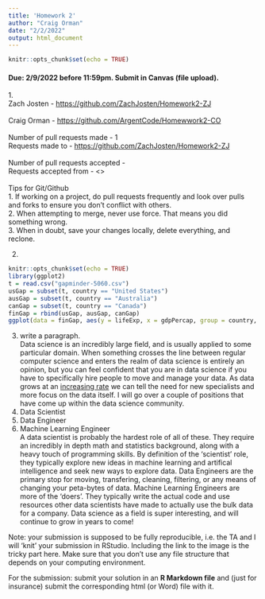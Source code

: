 ```yaml
---
title: 'Homework 2'
author: "Craig Orman"
date: "2/2/2022"
output: html_document
---
```


```r
knitr::opts_chunk$set(echo = TRUE)
```

#### Due: 2/9/2022 before 11:59pm. Submit in Canvas (file upload).


1.\
Zach Josten - <https://github.com/ZachJosten/Homework2-ZJ>\
\
Craig Orman - <https://github.com/ArgentCode/Homewwork2-CO>\
\
Number of pull requests made - 1\
Requests made to - <https://github.com/ZachJosten/Homework2-ZJ>\
\
Number of pull requests accepted - \
Requests accepted from - <>\
\
Tips for Git/Github  
1. If working on a project, do pull requests frequently and look over pulls and forks to ensure you don't conflict with others.  \
2. When attempting to merge, never use force. That means you did something wrong.\
3. When in doubt, save your changes locally, delete everything, and reclone.\

2. 
```r
knitr::opts_chunk$set(echo = TRUE)
library(ggplot2)
t = read.csv("gapminder-5060.csv")
usGap = subset(t, country == "United States")
ausGap = subset(t, country == "Australia")
canGap = subset(t, country == "Canada")
finGap = rbind(usGap, ausGap, canGap)
ggplot(data = finGap, aes(y = lifeExp, x = gdpPercap, group = country, color = country)) + geom_line()
```

3. write a paragraph.\
Data science is an incredibly large field, and is usually applied to some particular domain. When something crosses the line between regular computer science and enters the realm of data science is entirely an opinion, but you can feel confident that you are in data science if you have to specifically hire people to move and manage your data. As data grows at an [increasing rate](https://insights.nikkoam.com/files/images/articles/2019/191219_whats_causing_the_exponential_01.png) we can tell the need for new specialists and more focus on the data itself. I will go over a couple of positions that have come up within the data science community. \
1. Data Scientist \
2. Data Engineer \
3. Machine Learning Engineer \
A data scientist is probably the hardest role of all of these. They require an incredibly in depth math and statistics background, along with a heavy touch of programming skills. By definition of the 'scientist' role, they typically explore new ideas in machine learning and artifical intelligence and seek new ways to explore data. Data Engineers are the primary stop for moving, transfering, cleaning, filtering, or any means of changing your peta-bytes of data. Machine Learning Engineers are more of the 'doers'. They typically write the actual code and use resources other data scientists have made to actually use the bulk data for a company. Data science as a field is super interesting, and will continue to grow in years to come! 
    

Note: your submission is supposed to be fully reproducible, i.e. the TA and I will 'knit' your submission in RStudio. Including the link to the image is the tricky part here. Make sure that you don't use any file structure that depends on your computing environment.


For the submission: submit your solution in an **R Markdown file** and (just for insurance) submit the corresponding html (or Word) file with it. 